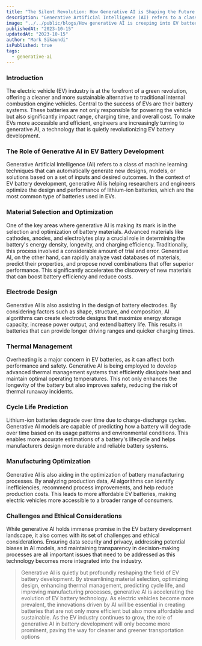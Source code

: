```yaml
---
title: "The Silent Revolution: How Generative AI is Shaping the Future of EV Battery Development"
description: "Generative Artificial Intelligence (AI) refers to a class of machine learning techniques that can automatically generate new designs, models, or solutions based on a set of inputs and desired outcomes"
image: "../../public/blogs/How generative AI is creeping into EV battery development.webp"
publishedAt: "2023-10-15"
updatedAt: "2023-10-15"
author: "Mark Sikaundi"
isPublished: true
tags:
  - generative-ai
---
```


### Introduction

The electric vehicle (EV) industry is at the forefront of a green revolution, offering a cleaner and more sustainable alternative to traditional internal combustion engine vehicles. Central to the success of EVs are their battery systems. These batteries are not only responsible for powering the vehicle but also significantly impact range, charging time, and overall cost. To make EVs more accessible and efficient, engineers are increasingly turning to generative AI, a technology that is quietly revolutionizing EV battery development.

### The Role of Generative AI in EV Battery Development

Generative Artificial Intelligence (AI) refers to a class of machine learning techniques that can automatically generate new designs, models, or solutions based on a set of inputs and desired outcomes. In the context of EV battery development, generative AI is helping researchers and engineers optimize the design and performance of lithium-ion batteries, which are the most common type of batteries used in EVs.

### Material Selection and Optimization

One of the key areas where generative AI is making its mark is in the selection and optimization of battery materials. Advanced materials like cathodes, anodes, and electrolytes play a crucial role in determining the battery's energy density, longevity, and charging efficiency. Traditionally, this process involved a considerable amount of trial and error. Generative AI, on the other hand, can rapidly analyze vast databases of materials, predict their properties, and propose novel combinations that offer superior performance. This significantly accelerates the discovery of new materials that can boost battery efficiency and reduce costs.

### Electrode Design

Generative AI is also assisting in the design of battery electrodes. By considering factors such as shape, structure, and composition, AI algorithms can create electrode designs that maximize energy storage capacity, increase power output, and extend battery life. This results in batteries that can provide longer driving ranges and quicker charging times.

### Thermal Management

Overheating is a major concern in EV batteries, as it can affect both performance and safety. Generative AI is being employed to develop advanced thermal management systems that efficiently dissipate heat and maintain optimal operating temperatures. This not only enhances the longevity of the battery but also improves safety, reducing the risk of thermal runaway incidents.

### Cycle Life Prediction

Lithium-ion batteries degrade over time due to charge-discharge cycles. Generative AI models are capable of predicting how a battery will degrade over time based on its usage patterns and environmental conditions. This enables more accurate estimations of a battery's lifecycle and helps manufacturers design more durable and reliable battery systems.

### Manufacturing Optimization

Generative AI is also aiding in the optimization of battery manufacturing processes. By analyzing production data, AI algorithms can identify inefficiencies, recommend process improvements, and help reduce production costs. This leads to more affordable EV batteries, making electric vehicles more accessible to a broader range of consumers.

### Challenges and Ethical Considerations

While generative AI holds immense promise in the EV battery development landscape, it also comes with its set of challenges and ethical considerations. Ensuring data security and privacy, addressing potential biases in AI models, and maintaining transparency in decision-making processes are all important issues that need to be addressed as this technology becomes more integrated into the industry.


> Generative AI is quietly but profoundly reshaping the field of EV battery development. By streamlining material selection, optimizing design, enhancing thermal management, predicting cycle life, and improving manufacturing processes, generative AI is accelerating the evolution of EV battery technology. As electric vehicles become more prevalent, the innovations driven by AI will be essential in creating batteries that are not only more efficient but also more affordable and sustainable. As the EV industry continues to grow, the role of generative AI in battery development will only become more prominent, paving the way for cleaner and greener transportation options




